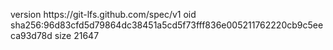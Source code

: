 version https://git-lfs.github.com/spec/v1
oid sha256:96d83cfd5d79864dc38451a5cd5f73fff836e005211762220cb9c5eeca93d78d
size 21647
